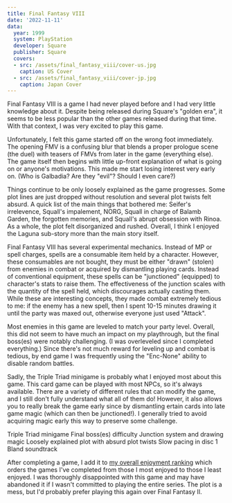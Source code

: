```yaml
---
title: Final Fantasy VIII
date: '2022-11-11'
data:
  year: 1999
  system: PlayStation
  developer: Square
  publisher: Square
  covers:
  - src: /assets/final_fantasy_viii/cover-us.jpg
    caption: US Cover
  - src: /assets/final_fantasy_viii/cover-jp.jpg
    caption: Japan Cover
---
```


Final&nbsp;Fantasy&nbsp;VIII is a game I had never played before and I had very little knowledge about it. Despite being
released during Square's "golden era", it seems to be less popular than the other games released during that time. With
that context, I was very excited to play this game.

<GameHeader />

Unfortunately, I felt this game started off on the wrong foot immediately. The opening FMV is a confusing blur that
blends a proper prologue scene (the duel) with teasers of FMVs from later in the game (everything else). The game itself
then begins with little up-front explanation of what is going on or anyone's motivations. This made me start losing
interest very early on. (Who is Galbadia? Are they "evil"? Should I even care?)

Things continue to be only loosely explained as the game progresses. Some plot lines are just dropped without resolution
and several plot twists felt absurd. A quick list of the main things that bothered me: <Spoiler>Seifer's irrelevence,
Squall's impalement, NORG, Squall in charge of Balamb Garden, the forgotten memories, and Squall's abrupt obsession with
Rinoa.</Spoiler> As a whole, the plot felt disorganized and rushed. Overall, I think I enjoyed the Laguna sub-story more
than the main story itself.

Final&nbsp;Fantasy&nbsp;VIII has several experimental mechanics. Instead of MP or spell charges, spells are a consumable
item held by a character. However, these consumables are not bought, they must be either "drawn" (stolen) from enemies
in combat or acquired by dismantling playing cards. Instead of conventional equipment, these spells can be "junctioned"
(equipped) to character's stats to raise them. The effectiveness of the junction scales with the quantity of the spell
held, which discourages actually casting them. While these are interesting concepts, they made combat extremely tedious
to me: if the enemy has a new spell, then I spent 10-15 minutes drawing it until the party was maxed out, otherwise
everyone just used "Attack".

Most enemies in this game are leveled to match your party level. Overall, this did not seem to have much an impact on my
playthrough, but the final boss(es) were notably challenging. (I was overleveled since I completed everything.) Since
there's not much reward for leveling up and combat is tedious, by end game I was frequently using the "Enc-None" ability
to disable random battles.

Sadly, the Triple&nbsp;Triad minigame is probably what I enjoyed most about this game. This card game can be played with
most NPCs, so it's always available. There are a variety of different rules that can modify the game, and I still don't
fully understand what all of them do! However, it also allows you to really break the game early since by dismantling 
ertain cards into late game magic (which can then be junctioned!). I generally tried to avoid acquiring magic early this
way to preserve some challenge.

<LikedDisliked>
  <LikedList>
    <LikedItem>Triple&nbsp;Triad minigame</LikedItem>
    <LikedItem>Final boss(es) difficulty</LikedItem>
  </LikedList>
  <DislikedList>
    <DislikedItem>Junction system and drawing magic</DislikedItem>
    <DislikedItem>Loosely explained plot with absurd plot twists</DislikedItem>
    <DislikedItem>Slow pacing in disc 1</DislikedItem>
    <DislikedItem>Bland soundtrack</DislikedItem>
  </DislikedList>
</LikedDisliked>

After completing a game, I add it to [my overall enjoyment ranking](/ranking) which orders the games I've completed from
those I most enjoyed to those I least enjoyed. I was thoroughly disappointed with this game and may have abandoned it if
I wasn't committed to playing the entire series. The plot is a mess, but I'd probably prefer playing this again over
Final&nbsp;Fantasy&nbsp;II.

<GameRanking game={slug} />
